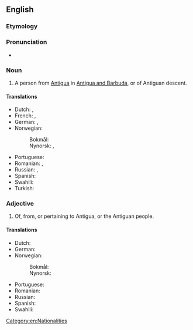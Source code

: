 {{also|antiguan}}
==English==

===Etymology===
{{suffix|en|Antigua|an}}

===Pronunciation===
* {{IPA|/ænˈtiːɡən/|lang=en}}

===Noun===
{{en-noun}}

# A person from [[Antigua]] in [[Antigua and Barbuda]], or of Antiguan descent.

====Translations====
{{trans-top|person}}
* Dutch: {{t|nl|Antiguaan|m}}, {{t|nl|Antiguaanse|f}}
* French: {{t+|fr|Antiguais|m}}, {{t+|fr|Antiguaise|f}}
* German: {{t+|de|Antiguaner|m}}, {{t+|de|Antiguanerin|f}}
* Norwegian:
*: Bokmål: {{t+|nb|antiguaner|m}}
*: Nynorsk: {{t+|nn|antiguan|m}}, {{t+|nn|antiguanar|m}}
{{trans-mid}}
* Portuguese: {{t+|pt|antiguano|m}}
* Romanian: {{t|ro|antiguan|m}}, {{t|ro|antiguană|f}}
* Russian: {{t|ru|антигуанец|m}}, {{t|ru|антигуанка|f}}
* Spanish: {{t+|es|antiguano|m}}
* Swahili: {{t|sw|Mwantigua}}
* Turkish: {{t|tr|Antigualı}}
{{trans-bottom}}

===Adjective===
{{en-adj}}

# Of, from, or pertaining to Antigua, or the Antiguan people.

====Translations====
{{trans-top|of, from, or pertaining to Antigua, or the Antiguan people}}
* Dutch: {{t|nl|Antiguaans}}
* German: {{t+|de|antiguanisch}}
* Norwegian:
*: Bokmål: {{t|nb|antiguansk}}
*: Nynorsk: {{t+|nn|antiguansk}}
{{trans-mid}}
* Portuguese: {{t+|pt|antiguano}}
* Romanian: {{t|ro|antiguan}}
* Russian: {{t|ru|антигуанский}}
* Spanish: {{t+|es|antiguano|m}}
* Swahili: {{t|sw|Kiantigua}}
{{trans-bottom}}

[[Category:en:Nationalities]]